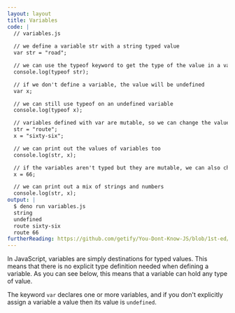 ```yaml
---
layout: layout
title: Variables
code: |
  // variables.js
  
  // we define a variable str with a string typed value
  var str = "road";

  // we can use the typeof keyword to get the type of the value in a variable
  console.log(typeof str);

  // if we don't define a variable, the value will be undefined
  var x;

  // we can still use typeof on an undefined variable
  console.log(typeof x);

  // variables defined with var are mutable, so we can change the value whenever
  str = "route";
  x = "sixty-six";

  // we can print out the values of variables too
  console.log(str, x);

  // if the variables aren't typed but they are mutable, we can also change the type of value!
  x = 66;

  // we can print out a mix of strings and numbers
  console.log(str, x);
output: |
  $ deno run variables.js
  string
  undefined
  route sixty-six
  route 66
furtherReading: https://github.com/getify/You-Dont-Know-JS/blob/1st-ed/up%20%26%20going/ch2.md#values--types
---
```


In JavaScript, variables are simply destinations for typed values. This
means that there is no explicit type definition needed when defining a
variable. As you can see below, this means that a variable can hold any
type of value.

The keyword `var` declares one or more variables, and if you 
don't explicitly assign a variable a value then its value is `undefined`.